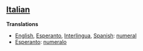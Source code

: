 ==[[Italian]]==

'''Translations'''

*[[English]], [[Esperanto]], [[Interlingua]], [[Spanish]]: [[numeral]]
*[[Esperanto]]: [[numeralo]]
